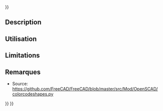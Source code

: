 <languages/>
{{UnfinishedDocu{{#translation:}}}}
{{Docnav/fr
|
|[[OpenSCAD_ReplaceObject/fr|Remplacer un objet]]
|[[OpenSCAD_Workbench/fr|Atelier OpenSCAD]]
|IconL=
|IconR=OpenSCAD_ReplaceObject.svg
|IconC=Workbench_OpenSCAD.svg
}}

{{GuiCommand/fr
|Name=OpenSCAD ColorCodeShape
|Name/fr=OpenSCAD ColorCodeShape‏‎
|MenuLocation=OpenSCAD → ColorCodeShape‏‎
|Workbenches=[[OpenSCAD_Workbench/fr|OpenSCAD]]
}}

==Description==

<span id="Usage"></span>
==Utilisation==

==Limitations==

<span id="Notes"></span>
==Remarques==

* Source: https://github.com/FreeCAD/FreeCAD/blob/master/src/Mod/OpenSCAD/colorcodeshapes.py

{{Docnav/fr
|
|[[OpenSCAD_ReplaceObject/fr|Remplacer un objet]]
|[[OpenSCAD_Workbench/fr|Atelier OpenSCAD]]
|IconL=
|IconR=OpenSCAD_ReplaceObject.svg
|IconC=Workbench_OpenSCAD.svg
}}

{{OpenSCAD_Tools_navi{{#translation:}}}}
{{Userdocnavi{{#translation:}}}}